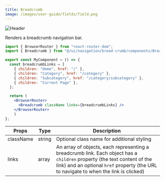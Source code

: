 ```yaml
---
title: Breadcrumb
image: /images/user-guide/fields/field.png
---
```

<Frame>
  <img src="/images/user-guide/fields/field.png" alt="Header" />
</Frame>

Renders a breadcrumb navigation bar.

<Tabs>
<Tab title="Usage">

```jsx
import { BrowserRouter } from "react-router-dom";
import { Breadcrumb } from "@/ui/navigation/bread-crumb/components/Breadcrumb";

export const MyComponent = () => {
  const breadcrumbLinks = [
    { children: "Home", href: "/" },
    { children: "Category", href: "/category" },
    { children: "Subcategory", href: "/category/subcategory" },
    { children: "Current Page" },
  ];

  return (
    <BrowserRouter>
      <Breadcrumb className links={breadcrumbLinks} />
    </BrowserRouter>
    )
};
```

</Tab>
<Tab title="Props">


| Props | Type | Description |
|-------|------|-------------|
| className | string | Optional class name for additional styling |
| links | array | An array of objects, each representing a breadcrumb link. Each object has a `children` property (the text content of the link) and an optional `href` property (the URL to navigate to when the link is clicked) |



</Tab>
</Tabs>

